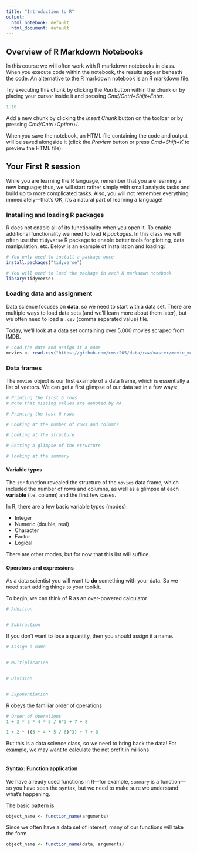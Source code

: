 ```yaml
---
title: "Introduction to R"
output:
  html_notebook: default
  html_document: default
---
```


## Overview of R Markdown Notebooks

In this course we will often work with R markdown notebooks in class. When you execute code within the notebook, the results appear beneath the code. An alternative to the R markdown notebook is an R markdown file.

Try executing this chunk by clicking the *Run* button within the chunk or by placing your cursor inside it and pressing *Cmd/Cntrl+Shift+Enter*. 

```r
1:10
```

Add a new chunk by clicking the *Insert Chunk* button on the toolbar or by pressing *Cmd/Cntrl+Option+I*.

When you save the notebook, an HTML file containing the code and output will be saved alongside it (click the *Preview* button or press *Cmd+Shift+K* to preview the HTML file).


## Your First R session

While you are learning the R language, remember that you are learning a new language; thus, we will start rather simply with small analysis tasks and build up to more complicated tasks. Also, you will not remember everything immediately---that's OK, it's a natural part of learning a language! 

### Installing and loading R packages

R does not enable all of its functionality when you open it. To enable additional functionality we need to load *R packages*. In this class we will often use the `tidyverse` R package to enable better tools for plotting, data manipulation, etc. Below is an example of installation and loading:

```r
# You only need to install a package once
install.packages("tidyverse")

# You will need to load the package in each R markdown notebook
library(tidyverse)
```


### Loading data and assignment

Data science focuses on **data**, so we need to start with a data set. There are multiple ways to load data sets (and we'll learn more about them later), but we often need to load a `.csv` (comma separated value) file.

Today, we'll look at a data set containing over 5,000 movies scraped from IMDB.

```r
# Load the data and assign it a name
movies <- read.csv("https://github.com/cmsc205/data/raw/master/movie_metadata.csv", as.is = TRUE)
```


### Data frames

The `movies` object is our first example of a data frame, which is essentially a list of vectors. We can get a first glimpse of our data set in a few ways:

```r
# Printing the first 6 rows
# Note that missing values are denoted by NA

```

```r
# Printing the last 6 rows

```

```r
# Looking at the number of rows and columns

```

```r
# Looking at the structure

```

```r
# Getting a glimpse of the structure

```


```r
# looking at the summary

```


#### Variable types

The `str` function revealed the structure of the `movies` data frame, which included the number of rows and columns, as well as a glimpse at each **variable** (i.e. column) and the first few cases.

In R, there are a few basic variable types (modes):

* Integer 
* Numeric (double, real)
* Character  
* Factor 
* Logical

There are other modes, but for now that this list will suffice.

#### Operators and expressions

As a data scientist you will want to **do** something with your data. So we need start adding things to your toolkit.

To begin, we can think of R as an over-powered calculator

```r
# Addition


# Subtraction

```

If you don't want to lose a quantity, then you should assign it a name.

```r
# Assign a name


# Multiplication


# Division


# Exponentiation

```

R obeys the familiar order of operations

```r
# Order of operations
1 + 2 * 3 * 4 * 5 / 6^3 + 7 + 8

1 + 2 * ((3 * 4 * 5 / 6)^3) + 7 + 8
```

But this is a data science class, so we need to bring back the data! For example, we may want to calculate the net profit in millions

```r

```



#### Syntax: Function application

We have already used functions in R---for example, `summary` is a function---so you have seen the syntax, but we need to make sure we understand what's happening.

The basic pattern is

```r
object_name <- function_name(arguments)
```

Since we often have a data set of interest, many of our functions will take the form

```r
object_name <- function_name(data, arguments)
```

